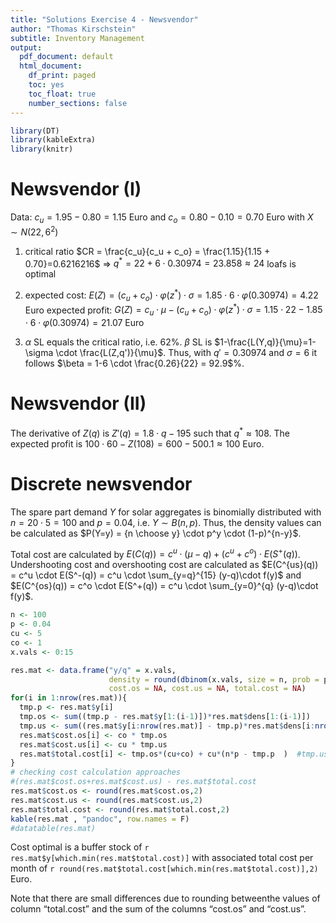 ```yaml
---
title: "Solutions Exercise 4 - Newsvendor"
author: "Thomas Kirschstein"
subtitle: Inventory Management
output:
  pdf_document: default
  html_document:
    df_print: paged
    toc: yes
    toc_float: true
    number_sections: false
---
```

```r
library(DT)
library(kableExtra)
library(knitr)
```

# Newsvendor (I)

Data: $c_u = 1.95 - 0.80 = 1.15$ Euro and $c_o = 0.80 - 0.10 = 0.70$ Euro with $X \sim N(22, 6^2)$

1. critical ratio $CR = \frac{c_u}{c_u + c_o} = \frac{1.15}{1.15 + 0.70}=0.6216216$ $\Rightarrow$ $q^* = 22 + 6 \cdot 0.30974 = 23.858 \approx 24$ loafs is optimal

2. expected cost: $E(Z) = (c_u + c_o) \cdot \varphi(z^*) \cdot \sigma = 1.85 \cdot 6 \cdot \varphi(0.30974) =  4.22$ Euro
expected profit: $G(Z) = c_u \cdot \mu - (c_u + c_o) \cdot \varphi(z^*) \cdot \sigma = 1.15 \cdot 22 - 1.85 \cdot 6 \cdot \varphi(0.30974) =  21.07$ Euro

3. $\alpha$ SL equals the critical ratio, i.e. 62%.
$\beta$ SL is $1-\frac{L(Y,q)}{\mu}=1-\sigma \cdot \frac{L(Z,q')}{\mu}$. Thus, with $q' = 0.30974$ and $\sigma = 6$ it follows  $\beta = 1-6 \cdot \frac{0.26}{22} = 92.9$%.

# Newsvendor (II)
\begin{align*}
Z (q)=&  c_o \cdot \int_{0}^{q} (q-y) \cdot f_y(y) dy + c_u \cdot \int_{q}^{\infty} (y-q) \cdot f_y(y) dy & \text{where } y \sim U\left(75, 125\right)\\
=&  c_o \cdot \int_{75}^{q} (q-y) \cdot 0.02 dy + c_u \cdot \int_{q}^{125} (y-q) \cdot 0.02 dy & \\
=&  c_o \cdot \left[ 0.02 \cdot q \cdot y - 0.01 \cdot y^2 \right]_{75}^{q}  + c_u \cdot \left[  0.01 \cdot y^2 - 0.02 \cdot q \cdot y \right]_{q}^{125} &   \\
=&  0.3 \cdot q^2 - 45 \cdot q +1687.5 + 9375 - 150 \cdot q + 0.6\cdot q^2 & \text{with }c_u = 60 \text{ and }c_o=30\\
=&  0.9 \cdot q^2 - 195 \cdot q + 11062.5&
\end{align*}

The derivative of $Z(q)$ is $Z'(q) = 1.8 \cdot q - 195$ such that $q^* \approx 108$. The expected profit is $100 \cdot 60 - Z(108) = 600 - 500.1 \approx 100$ Euro.

# Discrete newsvendor

The spare part demand $Y$ for solar aggregates is binomially distributed with $n=20 \cdot 5 = 100$ and $p=0.04$, i.e. $Y \sim B(n,p)$. Thus, the density values can be calculated as $P(Y=y) = {n \choose y} \cdot p^y \cdot (1-p)^{n-y}$.

Total cost are calculated by $E(C(q))=c^u \cdot (\mu - q) + (c^u + c^o ) \cdot E(S^+(q))$. Undershooting cost and overshooting cost are calculated as $E(C^{us}(q)) = c^u \cdot  E(S^-(q)) = c^u \cdot \sum_{y=q}^{15} (y-q)\cdot f(y)$ and  $E(C^{os}(q)) = c^o \cdot  E(S^+(q)) = c^u \cdot \sum_{y=0}^{q} (y-q)\cdot f(y)$.

```r
n <- 100
p <- 0.04
cu <- 5
co <- 1
x.vals <- 0:15

res.mat <- data.frame("y/q" = x.vals, 
                      density = round(dbinom(x.vals, size = n, prob = p),4),
                      cost.os = NA, cost.us = NA, total.cost = NA)
for(i in 1:nrow(res.mat)){
  tmp.p <- res.mat$y[i]
  tmp.os <- sum((tmp.p - res.mat$y[1:(i-1)])*res.mat$dens[1:(i-1)])
  tmp.us <- sum((res.mat$y[i:nrow(res.mat)] - tmp.p)*res.mat$dens[i:nrow(res.mat)])
  res.mat$cost.os[i] <- co * tmp.os
  res.mat$cost.us[i] <- cu * tmp.us
  res.mat$total.cost[i] <- tmp.os*(cu+co) + cu*(n*p - tmp.p  )  #tmp.us*cu + tmp.os*co
}
# checking cost calculation approaches
#(res.mat$cost.os+res.mat$cost.us) - res.mat$total.cost 
res.mat$cost.os <- round(res.mat$cost.os,2) 
res.mat$cost.us <- round(res.mat$cost.us,2) 
res.mat$total.cost <- round(res.mat$total.cost,2) 
kable(res.mat , "pandoc", row.names = F)
#datatable(res.mat)
```

Cost optimal is a buffer stock of `r res.mat$y[which.min(res.mat$total.cost)]` with associated total cost per month of `r round(res.mat$total.cost[which.min(res.mat$total.cost)],2)`  Euro.

Note that there are small differences due to rounding betweenthe values of column "total.cost" and the sum of the columns "cost.os" and "cost.us".

